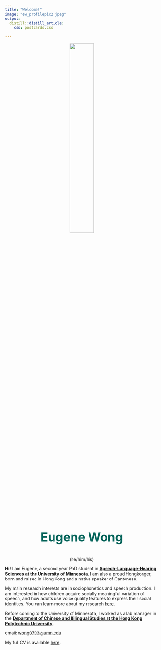 ```yaml
---
title: "Welcome!"
image: "ew_profilepic2.jpeg"
output:
  distill::distill_article:
    css: postcards.css
    
---
```

<p align="center">
![](ew_profilepic2.jpeg){style="width: 40%;"}
</p>

<center>
<p style="color:#00645a; font-size:40px;">
**Eugene Wong**
</p>

(he/him/his)


</center>


**Hi!** I am Eugene, a second year PhD student in [**Speech-Language-Hearing Sciences at the University of Minnesota**](https://cla.umn.edu/slhs). I am also a proud Hongkonger, born and raised in Hong Kong and a native speaker of Cantonese. 



My main research interests are in sociophonetics and speech production. I am interested in how children acquire socially meaningful variation of speech, and how adults use voice quality features to express their social identities. You can learn more about my research [here](https://eugene9488.github.io/personal_site/research.html).


Before coming to the University of Minnesota, I worked as a lab manager in the [**Department of Chinese and Bilingual Studies at the Hong Kong Polytechnic University**](https://www.polyu.edu.hk/cbs/). 


email: [wong0703@umn.edu](mailto:wong0703@umn.edu)

My full CV is available [here](CV_Eugene Wong_resize.pdf).

